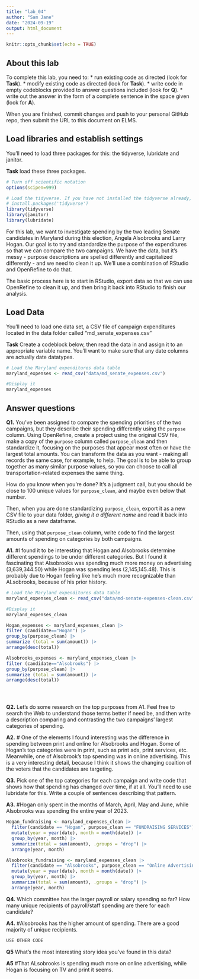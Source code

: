 ```yaml
---
title: "lab_04"
author: "Sam Jane"
date: "2024-09-19"
output: html_document
---
```


```r
knitr::opts_chunk$set(echo = TRUE)
```

## About this lab

To complete this lab, you need to: \* run existing code as directed (look for **Task**). \* modify existing code as directed (look for **Task**). \* write code in empty codeblocks provided to answer questions included (look for **Q**). \* write out the answer in the form of a complete sentence in the space given (look for **A**).

When you are finished, commit changes and push to your personal GitHub repo, then submit the URL to this document on ELMS.

## Load libraries and establish settings

You'll need to load three packages for this: the tidyverse, lubridate and janitor.

**Task** load these three packages.

```r
# Turn off scientific notation
options(scipen=999)

# Load the tidyverse. If you have not installed the tidyverse already, remove the # from the next line and run it first.  
# install.packages('tidyverse')
library(tidyverse)
library(janitor)
library(lubridate)

```

For this lab, we want to investigate spending by the two leading Senate candidates in Maryland during this election, Angela Alsobrooks and Larry Hogan. Our goal is to try and standardize the purpose of the expenditures so that we can compare the two campaigns. We have the data, but it's messy - purpose descriptions are spelled differently and capitalized differently - and we need to clean it up. We'll use a combination of RStudio and OpenRefine to do that.

The basic process here is to start in RStudio, export data so that we can use OpenRefine to clean it up, and then bring it back into RStudio to finish our analysis.

## Load Data

You'll need to load one data set, a CSV file of campaign expenditures located in the data folder called "md_senate_expenses.csv"

**Task** Create a codeblock below, then read the data in and assign it to an appropriate variable name. You'll want to make sure that any date columns are actually date datatypes.

```r
# Load the Maryland expenditures data table
maryland_expenses <- read_csv("data/md_senate_expenses.csv")

#Display it
maryland_expenses
```

## Answer questions

**Q1.** You've been assigned to compare the spending priorities of the two campaigns, but they describe their spending differently using the `purpose` column. Using OpenRefine, create a project using the original CSV file, make a copy of the `purpose` column called `purpose_clean` and then standardize it, focusing on the purposes that appear most often or have the largest total amounts. You can transform the data as you want - making all records the same case, for example, to help. The goal is to be able to group together as many similar purpose values, so you can choose to call all transportation-related expenses the same thing.

How do you know when you're done? It's a judgment call, but you should be close to 100 unique values for `purpose_clean`, and maybe even below that number.

Then, when you are done standardizing `purpose_clean`, export it as a new CSV file to your data folder, *giving it a different name* and read it back into RStudio as a new dataframe.

Then, using that `purpose_clean` column, write code to find the largest amounts of spending on categories by both campaigns.

**A1.** 
#I found it to be interesting that  Hogan and Alsobrooks determine different spendings to be under different categories. But I found it fascinating that Alsobrooks was spending much more money on advertising (3,639,344.50) while Hogan was spending less (2,145,145.48). This is probably due to Hogan feeling like he's much more recognizable than ALsobrooks, because of his prior history.

```r
# Load the Maryland expenditures data table
maryland_expenses_clean <- read_csv("data/md-senate-expenses-clean.csv")

#Display it
maryland_expenses_clean
```
```r
Hogan_expenses <- maryland_expenses_clean |> 
filter (candidate=="Hogan") |> 
group_by(purpose_clean) |>
summarize (total = sum(amount)) |> 
arrange(desc(total))
```  

```r
Alsobrooks_expenses <- maryland_expenses_clean |> 
filter (candidate=="Alsobrooks") |> 
group_by(purpose_clean) |>
summarize (total = sum(amount)) |> 
arrange(desc(total))
```  
```



```

**Q2.** Let's do some research on the top purposes from A1. Feel free to search the Web to understand those terms better if need be, and then write a description comparing and contrasting the two campaigns' largest categories of spending.

**A2.**
# One of the elements I found interesting was the difference in spending between print and online for Alsobrooks and Hogan. Some of Hogan's top categories were in print, such as print ads, print services, etc. Meanwhile, one of Alsobrook's top spending was in online advertising. This is a very interesting detail, because I think it shows the changing coaltion of the voters that the candidates are targeting.

**Q3.** Pick one of the top categories for each campaign and write code that shows how that spending has changed over time, if at all. You'll need to use lubridate for this. Write a couple of sentences describing that pattern.

**A3.**
#Hogan only spent in the months of March, April, May and June, while Alsobrooks was spending the entire year of 2023.
```r
Hogan_fundraising <- maryland_expenses_clean |> 
  filter(candidate == "Hogan", purpose_clean == "FUNDRAISING SERVICES") |> 
  mutate(year = year(date), month = month(date)) |> 
  group_by(year, month) |> 
  summarize(total = sum(amount), .groups = "drop") |> 
  arrange(year, month)
```
```r
Alsobrooks_fundraising <- maryland_expenses_clean |> 
  filter(candidate == "Alsobrooks", purpose_clean == "Online Advertising") |> 
  mutate(year = year(date), month = month(date)) |> 
  group_by(year, month) |> 
  summarize(total = sum(amount), .groups = "drop") |> 
  arrange(year, month)
```

**Q4.** Which committee has the larger payroll or salary spending so far? How many unique recipients of payroll/staff spending are there for each candidate?

**A4.** 
#Alsobrooks has the higher amount of spending. There are a good majority of unique recipients.

```r
USE OTHER CODE
```

**Q5** What's the most interesting story idea you've found in this data?

**A5** 
#That ALsobrooks is spending much more on online advertising, while Hogan is focusing on TV and print it seems. 
